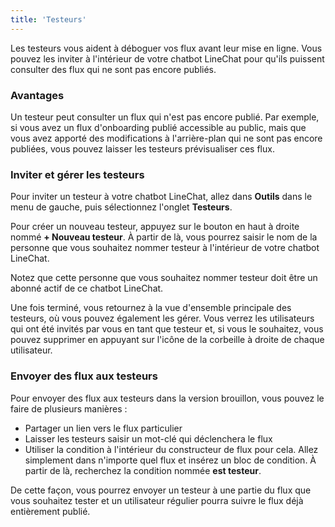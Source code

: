 ```yaml
---
title: 'Testeurs'
---
```

Les testeurs vous aident à déboguer vos flux avant leur mise en ligne. Vous pouvez les inviter à l'intérieur de votre chatbot LineChat pour qu'ils puissent consulter des flux qui ne sont pas encore publiés.

### Avantages

Un testeur peut consulter un flux qui n'est pas encore publié. Par exemple, si vous avez un flux d'onboarding publié accessible au public, mais que vous avez apporté des modifications à l'arrière-plan qui ne sont pas encore publiées, vous pouvez laisser les testeurs prévisualiser ces flux.

### Inviter et gérer les testeurs

Pour inviter un testeur à votre chatbot LineChat, allez dans **Outils** dans le menu de gauche, puis sélectionnez l'onglet **Testeurs**.

Pour créer un nouveau testeur, appuyez sur le bouton en haut à droite nommé **+ Nouveau testeur**. À partir de là, vous pourrez saisir le nom de la personne que vous souhaitez nommer testeur à l'intérieur de votre chatbot LineChat.

<Info>
Notez que cette personne que vous souhaitez nommer testeur doit être un abonné actif de ce chatbot LineChat.
</Info>

Une fois terminé, vous retournez à la vue d'ensemble principale des testeurs, où vous pouvez également les gérer. Vous verrez les utilisateurs qui ont été invités par vous en tant que testeur et, si vous le souhaitez, vous pouvez supprimer en appuyant sur l'icône de la corbeille à droite de chaque utilisateur.

### Envoyer des flux aux testeurs

Pour envoyer des flux aux testeurs dans la version brouillon, vous pouvez le faire de plusieurs manières :

* Partager un lien vers le flux particulier
* Laisser les testeurs saisir un mot-clé qui déclenchera le flux
* Utiliser la condition à l'intérieur du constructeur de flux pour cela. Allez simplement dans n'importe quel flux et insérez un bloc de condition. À partir de là, recherchez la condition nommée **est testeur**.

De cette façon, vous pourrez envoyer un testeur à une partie du flux que vous souhaitez tester et un utilisateur régulier pourra suivre le flux déjà entièrement publié.